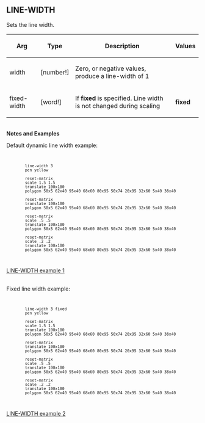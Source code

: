== LINE-WIDTH== 

Sets the line width.

{| cellspacing="1" cellpadding="4" border="0" style="background: black; color: black"
! bgcolor="silver" | Arg 
! bgcolor="silver" | Type 
! bgcolor="silver" | Description
! bgcolor="silver" | Values
|- 
| bgcolor="white" | width
| bgcolor="white" | [number!]
| bgcolor="white" | Zero, or negative values, produce a line-width of 1
| bgcolor="white" | 
|- 
| bgcolor="white" | fixed-width
| bgcolor="white" | [word!]
| bgcolor="white" | If '''fixed''' is specified. Line width is not changed during scaling
| bgcolor="white" | '''fixed'''
|}
<br>'''Notes and Examples'''

Default dynamic line width example:
<code><pre>
		line-width 3
		pen yellow
		
		reset-matrix
		scale 1.5 1.5
		translate 100x100
		polygon 50x5 62x40 95x40 68x60 80x95 50x74 20x95 32x60 5x40 38x40

		reset-matrix		
		translate 100x100
		polygon 50x5 62x40 95x40 68x60 80x95 50x74 20x95 32x60 5x40 38x40

		reset-matrix
		scale .5 .5
		translate 100x100
		polygon 50x5 62x40 95x40 68x60 80x95 50x74 20x95 32x60 5x40 38x40

		reset-matrix
		scale .2 .2
		translate 100x100
		polygon 50x5 62x40 95x40 68x60 80x95 50x74 20x95 32x60 5x40 38x40
</pre></code>
[[image:LINE-WIDTH-1.png|LINE-WIDTH example 1]]

<br>

Fixed line width example:

<code><pre>
		line-width 3 fixed
		pen yellow
		
		reset-matrix
		scale 1.5 1.5
		translate 100x100
		polygon 50x5 62x40 95x40 68x60 80x95 50x74 20x95 32x60 5x40 38x40

		reset-matrix		
		translate 100x100
		polygon 50x5 62x40 95x40 68x60 80x95 50x74 20x95 32x60 5x40 38x40

		reset-matrix
		scale .5 .5
		translate 100x100
		polygon 50x5 62x40 95x40 68x60 80x95 50x74 20x95 32x60 5x40 38x40

		reset-matrix
		scale .2 .2
		translate 100x100
		polygon 50x5 62x40 95x40 68x60 80x95 50x74 20x95 32x60 5x40 38x40
</pre></code>
[[image:LINE-WIDTH-2.png|LINE-WIDTH example 2]]

<br>